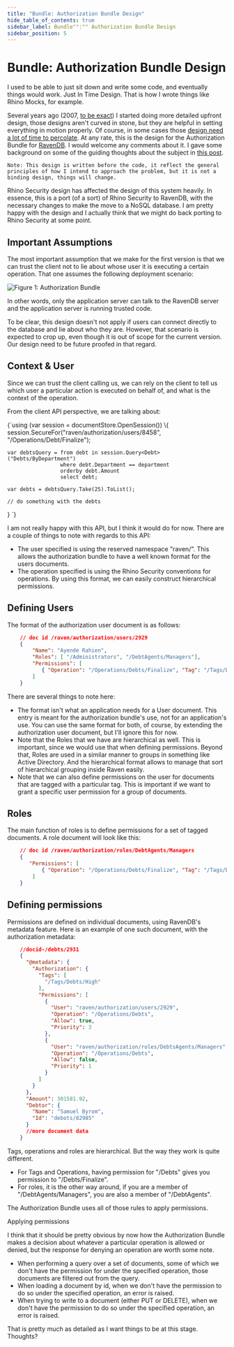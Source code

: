 ```yaml
---
title: "Bundle: Authorization Bundle Design"
hide_table_of_contents: true
sidebar_label: Bundle"":"" Authorization Bundle Design
sidebar_position: 5
---
```



# Bundle: Authorization Bundle Design

I used to be able to just sit down and write some code, and eventually things would work. Just In Time Design. That is how I wrote things like Rhino Mocks, for example.

Several years ago (2007, [to be exact](https://ayende.com/blog/2958/a-vision-of-enterprise-platform-security-infrastructure)) I started doing more detailed upfront design, those designs aren't curved in stone, but they are helpful in setting everything in motion properly. Of course, in some cases those [design need a lot of time to percolate](https://ayende.com/blog/3897/designing-a-document-database). At any rate, this is the design for the Authorization Bundle for [RavenDB](https://ravendb.net/). I would welcome any comments about it. I gave some background on some of the guiding thoughts about the subject in [this post](https://ayende.com/blog/4559/real-world-authorization-implementation-considerations).

    Note: This design is written before the code, it reflect the general principles of how I intend to approach the problem, but it is not a binding design, things will change.

Rhino Security design has affected the design of this system heavily. In essence, this is a port (of a sort) of Rhino Security to RavenDB, with the necessary changes to make the move to a NoSQL database. I am pretty happy with the design and I actually think that we might do back porting to Rhino Security at some point.

## Important Assumptions
The most important assumption that we make for the first version is that we can trust the client not to lie about whose user it is executing a certain operation. That one assumes the following deployment scenario:

![Figure 1: Authorization Bundle](./assets/authorization_bundle_faq.png)

In other words, only the application server can talk to the RavenDB server and the application server is running trusted code.

To be clear, this design doesn't not apply if users can connect directly to the database and lie about who they are. However, that scenario is expected to crop up, even though it is out of scope for the current version. Our design need to be future proofed in that regard.

## Context & User
Since we can trust the client calling us, we can rely on the client to tell us which user a particular action is executed on behalf of, and what is the context of the operation.

From the client API perspective, we are talking about:

<TabItem value="authorization_bundle_design_1" label="authorization_bundle_design_1">
<CodeBlock language="csharp">
{`using (var session = documentStore.OpenSession())
\{
	session.SecureFor("raven/authorization/users/8458", "/Operations/Debt/Finalize");

	var debtsQuery = from debt in session.Query<Debt>("Debts/ByDepartment")
					 where debt.Department == department
					 orderby debt.Amount
					 select debt;

	var debts = debtsQuery.Take(25).ToList();

	// do something with the debts
\}
`}
</CodeBlock>
</TabItem>

I am not really happy with this API, but I think it would do for now. There are a couple of things to note with regards to this API:

* The user specified is using the reserved namespace "raven/". This allows the authorization bundle to have a well known format for the users documents.
* The operation specified is using the Rhino Security conventions for operations. By using this format, we can easily construct hierarchical permissions.

## Defining Users
The format of the authorization user document is as follows:

```json 
    // doc id /raven/authorization/users/2929
    {
        "Name": "Ayende Rahien",
        "Roles": [ "/Administrators", "/DebtAgents/Managers"],
        "Permissions": [
           { "Operation": "/Operations/Debts/Finalize", "Tag": "/Tags/Debts/High", "Allow": true, "Priority": 1, }
        ]
    }
```

There are several things to note here:

* The format isn't what an application needs for a User document. This entry is meant for the authorization bundle's use, not for an application's use. You can use the same format for both, of course, by extending the authorization user document, but I'll ignore this for now.
* Note that the Roles that we have are hierarchical as well. This is important, since we would use that when defining permissions. Beyond that, Roles are used in a similar manner to groups in something like Active Directory. And the hierarchical format allows to manage that sort of hierarchical grouping inside Raven easily.
* Note that we can also define permissions on the user for documents that are tagged with a particular tag. This is important if we want to grant a specific user permission for a group of documents.

## Roles
The main function of roles is to define permissions for a set of tagged documents. A role document will look like this:

```json 
    // doc id /raven/authorization/roles/DebtAgents/Managers
    {
       "Permissions": [
           { "Operation": "/Operations/Debts/Finalize", "Tag": "/Tags/Debts/High", "Allow": true, "Priority": 1, }
        ]
    }
```

## Defining permissions
Permissions are defined on individual documents, using RavenDB's metadata feature. Here is an example of one such document, with the authorization metadata:

```json 
    //docid-/debts/2931
    {
      "@metadata": {
        "Authorization": {
          "Tags": [
            "/Tags/Debts/High"
          ],
          "Permissions": [
            {
              "User": "raven/authorization/users/2929",
              "Operation": "/Operations/Debts",
              "Allow": true,
              "Priority": 3
            },
            {
              "User": "raven/authorization/roles/DebtsAgents/Managers",
              "Operation": "/Operations/Debts",
              "Allow": false,
              "Priority": 1
            }
          ]
        }
      },
      "Amount": 301581.92,
      "Debtor": {
        "Name": "Samuel Byrom",
        "Id": "debots/82985"
      }
      //more document data
    }
```

Tags, operations and roles are hierarchical. But the way they work is quite different.

* For Tags and Operations, having permission for "/Debts" gives you permission to "/Debts/Finalize".
* For roles, it is the other way around, if you are a member of "/DebtAgents/Managers", you are also a member of "/DebtAgents".

The Authorization Bundle uses all of those rules to apply permissions.

Applying permissions

I think that it should be pretty obvious by now how the Authorization Bundle makes a decision about whatever a particular operation is allowed or denied, but the response for denying an operation are worth some note.

* When performing a query over a set of documents, some of which we don't have the permission for under the specified operation, those documents are filtered out from the query.
* When loading a document by id, when we don't have the permission to do so under the specified operation, an error is raised.
* When trying to write to a document (either PUT or DELETE), when we don't have the permission to do so under the specified operation, an error is raised.

That is pretty much as detailed as I want things to be at this stage. Thoughts?